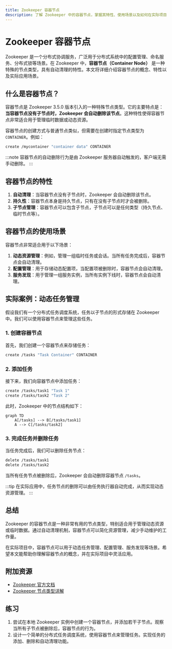 ```yaml
---
title: Zookeeper 容器节点
description: 了解 Zookeeper 中的容器节点，掌握其特性、使用场景以及如何在实际项目中应用。
---
```


# Zookeeper 容器节点

Zookeeper 是一个分布式协调服务，广泛用于分布式系统中的配置管理、命名服务、分布式锁等场景。在 Zookeeper 中，**容器节点（Container Node）** 是一种特殊的节点类型，具有自动清理的特性。本文将详细介绍容器节点的概念、特性以及实际应用场景。

## 什么是容器节点？

容器节点是 Zookeeper 3.5.0 版本引入的一种特殊节点类型。它的主要特点是：**当容器节点没有子节点时，Zookeeper 会自动删除该节点**。这种特性使得容器节点非常适合用于管理临时数据或动态资源。

容器节点的创建方式与普通节点类似，但需要在创建时指定节点类型为 `CONTAINER`。例如：

```bash
create /mycontainer "container data" CONTAINER
```

:::note
容器节点的自动删除行为是由 Zookeeper 服务器自动触发的，客户端无需手动删除。
:::

## 容器节点的特性

1. **自动清理**：当容器节点没有子节点时，Zookeeper 会自动删除该节点。
2. **持久性**：容器节点本身是持久节点，只有在没有子节点时才会被删除。
3. **子节点管理**：容器节点可以包含子节点，子节点可以是任何类型（持久节点、临时节点等）。

## 容器节点的使用场景

容器节点非常适合用于以下场景：

1. **动态资源管理**：例如，管理一组临时任务或会话。当所有任务完成后，容器节点会自动清理。
2. **配置管理**：用于存储动态配置项，当配置项被删除时，容器节点会自动清理。
3. **服务发现**：用于管理一组服务实例，当所有实例下线时，容器节点会自动清理。

## 实际案例：动态任务管理

假设我们有一个分布式任务调度系统，任务以子节点的形式存储在 Zookeeper 中。我们可以使用容器节点来管理这些任务。

### 1. 创建容器节点

首先，我们创建一个容器节点来存储任务：

```bash
create /tasks "Task Container" CONTAINER
```

### 2. 添加任务

接下来，我们向容器节点中添加任务：

```bash
create /tasks/task1 "Task 1"
create /tasks/task2 "Task 2"
```

此时，Zookeeper 中的节点结构如下：

```mermaid
graph TD
    A[/tasks] --> B[/tasks/task1]
    A --> C[/tasks/task2]
```

### 3. 完成任务并删除任务

当任务完成后，我们可以删除任务节点：

```bash
delete /tasks/task1
delete /tasks/task2
```

当所有任务节点被删除后，Zookeeper 会自动删除容器节点 `/tasks`。

:::tip
在实际应用中，任务节点的删除可以由任务执行器自动完成，从而实现动态资源管理。
:::

## 总结

Zookeeper 的容器节点是一种非常有用的节点类型，特别适合用于管理动态资源或临时数据。通过自动清理机制，容器节点可以简化资源管理，减少手动维护的工作量。

在实际项目中，容器节点可以用于动态任务管理、配置管理、服务发现等场景。希望本文能帮助你理解容器节点的概念，并在实际项目中灵活应用。

## 附加资源

- [Zookeeper 官方文档](https://zookeeper.apache.org/doc/current/)
- [Zookeeper 节点类型详解](https://zookeeper.apache.org/doc/current/zookeeperProgrammers.html#sc_zkDataModel_znodes)

## 练习

1. 尝试在本地 Zookeeper 实例中创建一个容器节点，并添加若干子节点。观察当所有子节点被删除后，容器节点的行为。
2. 设计一个简单的分布式任务调度系统，使用容器节点来管理任务。实现任务的添加、删除和自动清理功能。